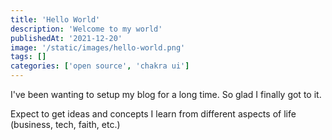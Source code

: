 ```yaml
---
title: 'Hello World'
description: 'Welcome to my world'
publishedAt: '2021-12-20'
image: '/static/images/hello-world.png'
tags: []
categories: ['open source', 'chakra ui']
---
```


I've been wanting to setup my blog for a long time. So glad I finally got to it.

Expect to get ideas and concepts I learn from different aspects of life (business, tech, faith, etc.)
